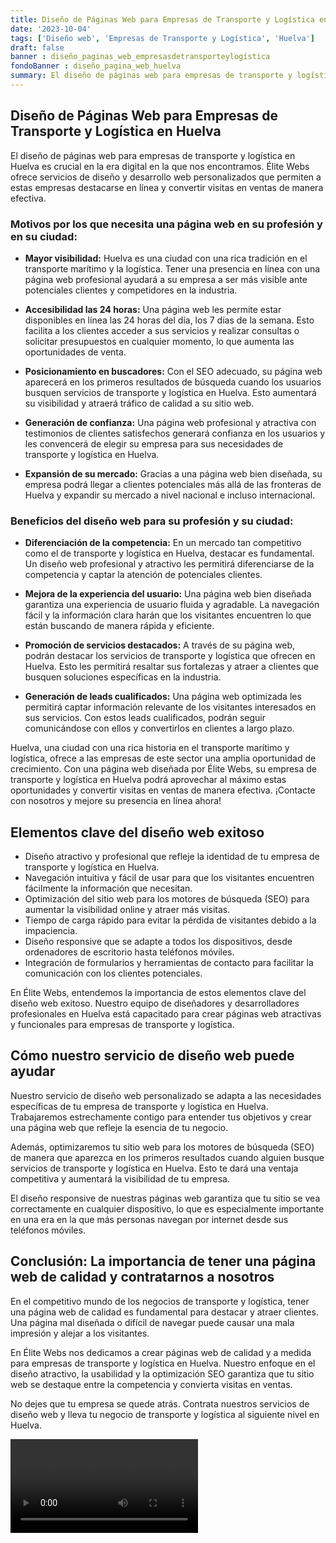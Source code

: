 ```yaml
---
title: Diseño de Páginas Web para Empresas de Transporte y Logística en Huelva
date: '2023-10-04'
tags: ['Diseño web', 'Empresas de Transporte y Logística', 'Huelva']
draft: false
banner : diseño_paginas_web_empresasdetransporteylogística
fondoBanner : diseño_pagina_web_huelva
summary: El diseño de páginas web para empresas de transporte y logística en Huelva es crucial en la era digital en la que nos encontramos. Élite Webs ofrece servicios de diseño y desarrollo web personalizados que permiten a estas empresas destacarse en línea y convertir visitas en ventas de manera efectiva.
---
```


## Diseño de Páginas Web para Empresas de Transporte y Logística en Huelva

El diseño de páginas web para empresas de transporte y logística en Huelva es crucial en la era digital en la que nos encontramos. Élite Webs ofrece servicios de diseño y desarrollo web personalizados que permiten a estas empresas destacarse en línea y convertir visitas en ventas de manera efectiva.

### Motivos por los que necesita una página web en su profesión y en su ciudad:

- **Mayor visibilidad:** Huelva es una ciudad con una rica tradición en el transporte marítimo y la logística. Tener una presencia en línea con una página web profesional ayudará a su empresa a ser más visible ante potenciales clientes y competidores en la industria.

- **Accesibilidad las 24 horas:** Una página web les permite estar disponibles en línea las 24 horas del día, los 7 días de la semana. Esto facilita a los clientes acceder a sus servicios y realizar consultas o solicitar presupuestos en cualquier momento, lo que aumenta las oportunidades de venta.

- **Posicionamiento en buscadores:** Con el SEO adecuado, su página web aparecerá en los primeros resultados de búsqueda cuando los usuarios busquen servicios de transporte y logística en Huelva. Esto aumentará su visibilidad y atraerá tráfico de calidad a su sitio web.

- **Generación de confianza:** Una página web profesional y atractiva con testimonios de clientes satisfechos generará confianza en los usuarios y les convencerá de elegir su empresa para sus necesidades de transporte y logística en Huelva.

- **Expansión de su mercado:** Gracias a una página web bien diseñada, su empresa podrá llegar a clientes potenciales más allá de las fronteras de Huelva y expandir su mercado a nivel nacional e incluso internacional.

### Beneficios del diseño web para su profesión y su ciudad:

- **Diferenciación de la competencia:** En un mercado tan competitivo como el de transporte y logística en Huelva, destacar es fundamental. Un diseño web profesional y atractivo les permitirá diferenciarse de la competencia y captar la atención de potenciales clientes.

- **Mejora de la experiencia del usuario:** Una página web bien diseñada garantiza una experiencia de usuario fluida y agradable. La navegación fácil y la información clara harán que los visitantes encuentren lo que están buscando de manera rápida y eficiente.

- **Promoción de servicios destacados:** A través de su página web, podrán destacar los servicios de transporte y logística que ofrecen en Huelva. Esto les permitirá resaltar sus fortalezas y atraer a clientes que busquen soluciones específicas en la industria.

- **Generación de leads cualificados:** Una página web optimizada les permitirá captar información relevante de los visitantes interesados en sus servicios. Con estos leads cualificados, podrán seguir comunicándose con ellos y convertirlos en clientes a largo plazo.

Huelva, una ciudad con una rica historia en el transporte marítimo y logística, ofrece a las empresas de este sector una amplia oportunidad de crecimiento. Con una página web diseñada por Élite Webs, su empresa de transporte y logística en Huelva podrá aprovechar al máximo estas oportunidades y convertir visitas en ventas de manera efectiva. ¡Contacte con nosotros y mejore su presencia en línea ahora!

<GifSeo />

<Cta />

## Elementos clave del diseño web exitoso

- Diseño atractivo y profesional que refleje la identidad de tu empresa de transporte y logística en Huelva.
- Navegación intuitiva y fácil de usar para que los visitantes encuentren fácilmente la información que necesitan.
- Optimización del sitio web para los motores de búsqueda (SEO) para aumentar la visibilidad online y atraer más visitas.
- Tiempo de carga rápido para evitar la pérdida de visitantes debido a la impaciencia.
- Diseño responsive que se adapte a todos los dispositivos, desde ordenadores de escritorio hasta teléfonos móviles.
- Integración de formularios y herramientas de contacto para facilitar la comunicación con los clientes potenciales.

En Élite Webs, entendemos la importancia de estos elementos clave del diseño web exitoso. Nuestro equipo de diseñadores y desarrolladores profesionales en Huelva está capacitado para crear páginas web atractivas y funcionales para empresas de transporte y logística.

## Cómo nuestro servicio de diseño web puede ayudar

Nuestro servicio de diseño web personalizado se adapta a las necesidades específicas de tu empresa de transporte y logística en Huelva. Trabajaremos estrechamente contigo para entender tus objetivos y crear una página web que refleje la esencia de tu negocio.

Además, optimizaremos tu sitio web para los motores de búsqueda (SEO) de manera que aparezca en los primeros resultados cuando alguien busque servicios de transporte y logística en Huelva. Esto te dará una ventaja competitiva y aumentará la visibilidad de tu empresa.

El diseño responsive de nuestras páginas web garantiza que tu sitio se vea correctamente en cualquier dispositivo, lo que es especialmente importante en una era en la que más personas navegan por internet desde sus teléfonos móviles.

## Conclusión: La importancia de tener una página web de calidad y contratarnos a nosotros

En el competitivo mundo de los negocios de transporte y logística, tener una página web de calidad es fundamental para destacar y atraer clientes. Una página mal diseñada o difícil de navegar puede causar una mala impresión y alejar a los visitantes.

En Élite Webs nos dedicamos a crear páginas web de calidad y a medida para empresas de transporte y logística en Huelva. Nuestro enfoque en el diseño atractivo, la usabilidad y la optimización SEO garantiza que tu sitio web se destaque entre la competencia y convierta visitas en ventas.

No dejes que tu empresa se quede atrás. Contrata nuestros servicios de diseño web y lleva tu negocio de transporte y logística al siguiente nivel en Huelva.

<Video />

<CtaBot job='Empresas de Transporte y Logística' city='Huelva'/>

<Gmaps query='Huelva+españa+maps' />